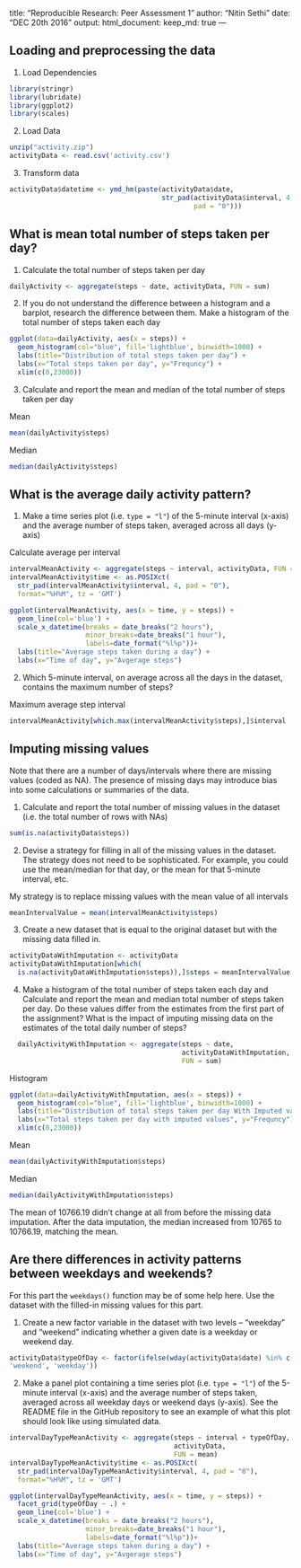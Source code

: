 title: "Reproducible Research: Peer Assessment 1"
author: "Nitin Sethi"
date: "DEC 20th 2016"
output:
  html_document:
    keep_md: true
---


## Loading and preprocessing the data

1. Load Dependencies
```r
library(stringr)
library(lubridate)
library(ggplot2)
library(scales)
```

2. Load Data
```r
unzip("activity.zip")
activityData <- read.csv('activity.csv')
```

3. Transform data
```r
activityData$datetime <- ymd_hm(paste(activityData$date,
                                      str_pad(activityData$interval, 4, 
                                              pad = "0")))
```


## What is mean total number of steps taken per day?

1. Calculate the total number of steps taken per day
```r
dailyActivity <- aggregate(steps ~ date, activityData, FUN = sum)
```

2. If you do not understand the difference between a histogram and a barplot, 
research the difference between them. Make a histogram of the total number of 
steps taken each day

```r
ggplot(data=dailyActivity, aes(x = steps)) + 
  geom_histogram(col="blue", fill='lightblue', binwidth=1000) + 
  labs(title="Distribution of total steps taken per day") +
  labs(x="Total steps taken per day", y="Frequncy") + 
  xlim(c(0,23000))
```

3. Calculate and report the mean and median of the total number of steps taken 
per day

Mean
```r
mean(dailyActivity$steps)
```
Median
```r
median(dailyActivity$steps)
```


## What is the average daily activity pattern?

1. Make a time series plot (i.e. `type = "l"`) of the 5-minute interval (x-axis) 
and the average number of steps taken, averaged across all days (y-axis)

Calculate average per interval
```r
intervalMeanActivity <- aggregate(steps ~ interval, activityData, FUN = mean)
intervalMeanActivity$time <- as.POSIXct(
  str_pad(intervalMeanActivity$interval, 4, pad = "0"), 
  format="%H%M", tz = 'GMT')

ggplot(intervalMeanActivity, aes(x = time, y = steps)) +
  geom_line(col='blue') + 
  scale_x_datetime(breaks = date_breaks("2 hours"), 
                   minor_breaks=date_breaks("1 hour"), 
                   labels=date_format("%l%p"))+
  labs(title="Average steps taken during a day") +
  labs(x="Time of day", y="Avgerage steps")
```

2. Which 5-minute interval, on average across all the days in the dataset, 
contains the maximum number of steps?

Maximum average step interval
```r
intervalMeanActivity[which.max(intervalMeanActivity$steps),]$interval
```


## Imputing missing values

Note that there are a number of days/intervals where there are missing values 
(coded as NA). The presence of missing days may introduce bias into some 
calculations or summaries of the data.

1. Calculate and report the total number of missing values in the dataset (i.e.
the total number of rows with NAs)
```r
sum(is.na(activityData$steps))
```

2. Devise a strategy for filling in all of the missing values in the dataset. 
The strategy does not need to be sophisticated. For example, you could use the 
mean/median for that day, or the mean for that 5-minute interval, etc.

My strategy is to replace missing values with the mean value of all intervals
```r
meanIntervalValue = mean(intervalMeanActivity$steps)
```

3. Create a new dataset that is equal to the original dataset but with the 
missing data filled in.
```r
activityDataWithImputation <- activityData
activityDataWithImputation[which(
  is.na(activityDataWithImputation$steps)),]$steps = meanIntervalValue
```

4. Make a histogram of the total number of steps taken each day and Calculate 
and report the mean and median total number of steps taken per day. Do these 
values differ from the estimates from the first part of the assignment? What is 
the impact of imputing missing data on the estimates of the total daily number
of steps?
```r
  dailyActivityWithImputation <- aggregate(steps ~ date, 
                                           activityDataWithImputation, 
                                           FUN = sum)
```
Histogram
```r
ggplot(data=dailyActivityWithImputation, aes(x = steps)) + 
  geom_histogram(col="blue", fill='lightblue', binwidth=1000) + 
  labs(title="Distribution of total steps taken per day With Imputed values") +
  labs(x="Total steps taken per day with imputed values", y="Frequncy") + 
  xlim(c(0,23000))
```
Mean
```r
mean(dailyActivityWithImputation$steps)
```
Median
```r
median(dailyActivityWithImputation$steps)
```

The mean of 10766.19 didn't change at all from before the missing data 
imputation. After the data imputation, the median increased from 10765 to 10766.19, matching the mean.


## Are there differences in activity patterns between weekdays and weekends?

For this part the `weekdays()` function may be of some help here. Use the 
dataset with the filled-in missing values for this part.

1. Create a new factor variable in the dataset with two levels – “weekday” and
“weekend” indicating whether a given date is a weekday or weekend day.
```r
activityData$typeOfDay <- factor(ifelse(wday(activityData$date) %in% c(1,7), 
'weekend', 'weekday'))
```

2. Make a panel plot containing a time series plot (i.e. `type = "l"`) of the
5-minute interval (x-axis) and the average number of steps taken, averaged 
across all weekday days or weekend days (y-axis). See the README file in the
GitHub repository to see an example of what this plot should look like using
simulated data.

```r
intervalDayTypeMeanActivity <- aggregate(steps ~ interval + typeOfDay, 
                                         activityData, 
                                         FUN = mean)
intervalDayTypeMeanActivity$time <- as.POSIXct(
  str_pad(intervalDayTypeMeanActivity$interval, 4, pad = "0"), 
  format="%H%M", tz = 'GMT')

ggplot(intervalDayTypeMeanActivity, aes(x = time, y = steps)) +
  facet_grid(typeOfDay ~ .) +
  geom_line(col='blue') + 
  scale_x_datetime(breaks = date_breaks("2 hours"), 
                   minor_breaks=date_breaks("1 hour"), 
                   labels=date_format("%l%p"))+
  labs(title="Average steps taken during a day") +
  labs(x="Time of day", y="Avgerage steps")
```
